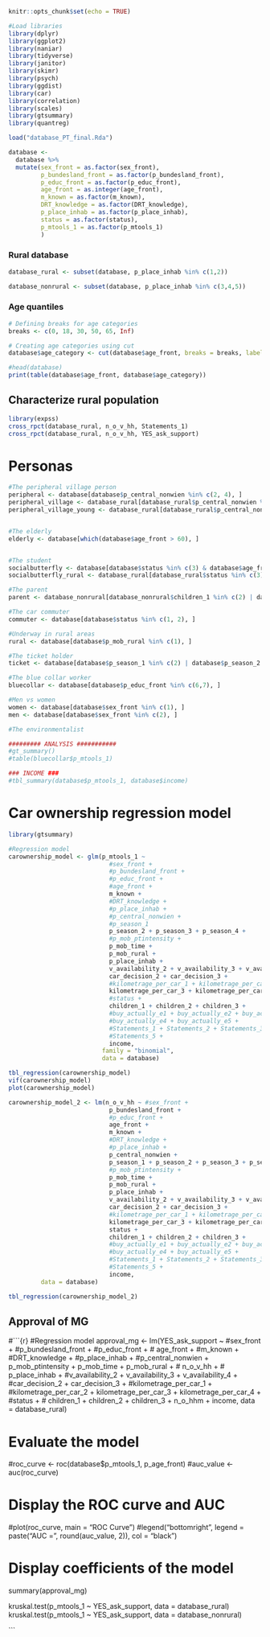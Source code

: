 

```r
knitr::opts_chunk$set(echo = TRUE)
```

```r
#Load libraries
library(dplyr)
library(ggplot2)
library(naniar)
library(tidyverse)
library(janitor)
library(skimr)
library(psych)
library(ggdist)
library(car)
library(correlation)
library(scales)
library(gtsummary)
library(quantreg)
```

```r
load("database_PT_final.Rda")
```



```r
database <-
  database %>%
  mutate(sex_front = as.factor(sex_front),
         p_bundesland_front = as.factor(p_bundesland_front),
         p_educ_front = as.factor(p_educ_front),
         age_front = as.integer(age_front),
         m_known = as.factor(m_known),
         DRT_knowledge = as.factor(DRT_knowledge),
         p_place_inhab = as.factor(p_place_inhab),
         status = as.factor(status),
         p_mtools_1 = as.factor(p_mtools_1)
         )
```

### Rural database
```r
database_rural <- subset(database, p_place_inhab %in% c(1,2))

database_nonrural <- subset(database, p_place_inhab %in% c(3,4,5))
```

### Age quantiles
```r
# Defining breaks for age categories
breaks <- c(0, 18, 30, 50, 65, Inf)

# Creating age categories using cut
database$age_category <- cut(database$age_front, breaks = breaks, labels = c("0-18", "18-29", "30-49", "50-64", "65+"), include.lowest = TRUE, right = FALSE)

#head(database)
print(table(database$age_front, database$age_category))
```

## Characterize rural population
```r
library(expss)
cross_rpct(database_rural, n_o_v_hh, Statements_1)
cross_rpct(database_rural, n_o_v_hh, YES_ask_support)
```

# Personas
```r

#The peripheral village person 
peripheral <- database[database$p_central_nonwien %in% c(2, 4), ]
peripheral_village <- database_rural[database_rural$p_central_nonwien %in% c(2, 4), ]
peripheral_village_young <- database_rural[database_rural$p_central_nonwien %in% c(2, 4) & database_rural$age_front > 18 & database_rural$age_front < 65, ]


#The elderly 
elderly <- database[which(database$age_front > 60), ]


#The student
socialbutterfly <- database[database$status %in% c(3) & database$age_front < 26, ]
socialbutterfly_rural <- database_rural[database_rural$status %in% c(3) & database_rural$age_front < 26, ]

#The parent
parent <- database_nonrural[database_nonrural$children_1 %in% c(2) | database_nonrural$children_2 %in% c(2), ]

#The car commuter 
commuter <- database[database$status %in% c(1, 2), ]

#Underway in rural areas
rural <- database[database$p_mob_rural %in% c(1), ]

#The ticket holder
ticket <- database[database$p_season_1 %in% c(2) | database$p_season_2 %in% c(2) | database$p_season_3 %in% c(2), ]

#The blue collar worker
bluecollar <- database[database$p_educ_front %in% c(6,7), ]

#Men vs women
women <- database[database$sex_front %in% c(1), ]
men <- database[database$sex_front %in% c(2), ]

#The environmentalist

######### ANALYSIS ###########
#gt_summary()
#table(bluecollar$p_mtools_1)

### INCOME ###
#tbl_summary(database$p_mtools_1, database$income)
```

# Car ownership regression model
```r
library(gtsummary)

#Regression model
carownership_model <- glm(p_mtools_1 ~ 
                            #sex_front +
                            #p_bundesland_front +
                            #p_educ_front +
                            #age_front +
                            m_known +
                            #DRT_knowledge +
                            #p_place_inhab +
                            #p_central_nonwien +
                            #p_season_1  
                            p_season_2 + p_season_3 + p_season_4 +
                            #p_mob_ptintensity +
                            p_mob_time +
                            p_mob_rural +
                            p_place_inhab +
                            v_availability_2 + v_availability_3 + v_availability_4 +
                            car_decision_2 + car_decision_3 + 
                            #kilometrage_per_car_1 + kilometrage_per_car_2 +
                            kilometrage_per_car_3 + kilometrage_per_car_4 +
                            #status +
                            children_1 + children_2 + children_3 +
                            #buy_actually_e1 + buy_actually_e2 + buy_actually_e3 +
                            #buy_actually_e4 + buy_actually_e5 +
                            #Statements_1 + Statements_2 + Statements_3 + Statements_4 +
                            #Statements_5 +
                            income,
                          family = "binomial",
                          data = database)

tbl_regression(carownership_model)
vif(carownership_model)
plot(carownership_model)
```




```r

carownership_model_2 <- lm(n_o_v_hh ~ #sex_front +
                            p_bundesland_front +
                            #p_educ_front +
                            age_front +
                            m_known +
                            #DRT_knowledge +
                            #p_place_inhab +
                            p_central_nonwien +
                            p_season_1 + p_season_2 + p_season_3 + p_season_4 +
                            #p_mob_ptintensity +
                            p_mob_time +
                            p_mob_rural +
                            p_place_inhab +
                            v_availability_2 + v_availability_3 + v_availability_4 +
                            car_decision_2 + car_decision_3 + 
                            #kilometrage_per_car_1 + kilometrage_per_car_2 +
                            kilometrage_per_car_3 + kilometrage_per_car_4 +
                            status +
                            children_1 + children_2 + children_3 +
                            #buy_actually_e1 + buy_actually_e2 + buy_actually_e3 +
                            #buy_actually_e4 + buy_actually_e5 +
                            #Statements_1 + Statements_2 + Statements_3 + Statements_4 +
                            #Statements_5 +
                            income,
         data = database)

tbl_regression(carownership_model_2)
```

## Approval of MG
#```{r}
#Regression model
approval_mg <- lm(YES_ask_support ~ #sex_front +
         #p_bundesland_front +
         #p_educ_front +
        # age_front +
         #m_known +
         #DRT_knowledge +
         #p_place_inhab +
         #p_central_nonwien +
         p_mob_ptintensity +
         p_mob_time +
         p_mob_rural +
        # n_o_v_hh +
        # p_place_inhab +
        #v_availability_2 + v_availability_3 + v_availability_4 +
        #car_decision_2 + car_decision_3 + 
        #kilometrage_per_car_1 +
        #kilometrage_per_car_2 + kilometrage_per_car_3 + kilometrage_per_car_4 +
        #status +
        #  children_1 + children_2 + children_3 +
          n_o_hhm +
       income,
         data = database_rural)

# Evaluate the model
#roc_curve <- roc(database$p_mtools_1, p_age_front)
#auc_value <- auc(roc_curve)

# Display the ROC curve and AUC
#plot(roc_curve, main = "ROC Curve")
#legend("bottomright", legend = paste("AUC =", round(auc_value, 2)), col = "black")

# Display coefficients of the model
summary(approval_mg)

kruskal.test(p_mtools_1 ~ YES_ask_support, data = database_rural)
kruskal.test(p_mtools_1 ~ YES_ask_support, data = database_nonrural)

```



